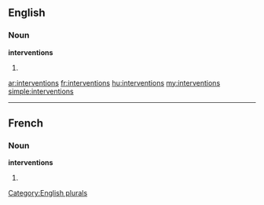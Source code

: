==English==

===Noun===
'''interventions'''

# {{plural of|[[intervention]]}}

[[Category:English plurals]]

[[ar:interventions]]
[[fr:interventions]]
[[hu:interventions]]
[[my:interventions]]
[[simple:interventions]]

----
==French==

===Noun===
'''interventions''' {{f}}

# {{plural of|[[intervention]]|lang=fr}}
{{rfc-auto}}